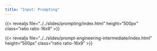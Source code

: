 ```yaml
---
title: "Input: Prompting"
---
```




{{< revealjs file="../../slides/prompting/index.html" height="500px" class="ratio ratio-16x9" >}}


{{< revealjs file="../../slides/prompt-engineering-intermediate/index.html" height="500px" class="ratio ratio-16x9" >}}

